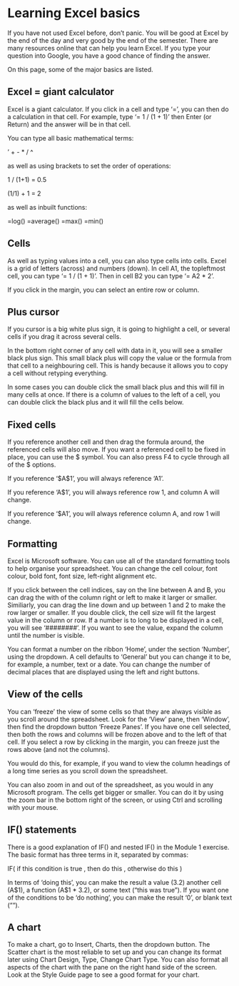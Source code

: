 <!-- # (PART)  Supporting Material {-}  -->

# Learning Excel basics {#excelbasics .unnumbered}

If you have not used Excel before, don't panic. You will be good at Excel by the end of the day and very good by the end of the semester. There are many resources online that can help you learn Excel. If you type your question into Google, you have a good chance of finding the answer.

On this page, some of the major basics are listed.

## Excel = giant calculator {-}

Excel is a giant calculator. If you click in a cell and type '=', you can then do a calculation in that cell. For example, type '= 1 / (1 + 1)' then Enter (or Return) and the answer will be in that cell.

You can type all basic mathematical terms: 

' + - * / ^

as well as using brackets to set the order of operations:

1 / (1+1) = 0.5

(1/1) + 1 = 2

as well as inbuilt functions:

=log() =average() =max() =min()

## Cells {-}

As well as typing values into a cell, you can also type cells into cells. Excel is a grid of letters (across) and numbers (down). In cell A1, the topleftmost cell, you can type '= 1 / (1 + 1)'. Then in cell B2 you can type '= A2 * 2'.

If you click in the margin, you can select an entire row or column. 

## Plus cursor {-}

If you cursor is a big white plus sign, it is going to highlight a cell, or several cells if you drag it across several cells.

In the bottom right corner of any cell with data in it, you will see a smaller black plus sign. This small black plus will copy the value or the formula from that cell to a neighbouring cell. This is handy because it allows you to copy a cell without retyping everything.

In some cases you can double click the small black plus and this will fill in many cells at once. If there is a column of values to the left of a cell, you can double click the black plus and it will fill the cells below.

## Fixed cells {-}

If you reference another cell and then drag the formula around, the referenced cells will also move. If you want a referenced cell to be fixed in place, you can use the $ symbol. You can also press F4 to cycle through all of the $ options. 

If you reference '$A$1', you will always reference 'A1'.

If you reference 'A$1', you will always reference row 1, and column A will change.

If you reference '$A1', you will always reference column A, and row 1 will change.

## Formatting {-}

Excel is Microsoft software. You can use all of the standard formatting tools to help organise your spreadsheet. You can change the cell colour, font colour, bold font, font size, left-right alignment etc.

If you click between the cell indices, say on the line between A and B, you can drag the with of the column right or left to make it larger or smaller. Similiarly, you can drag the line down and up between 1 and 2 to make the row larger or smaller. If you double click, the cell size will fit the largest value in the column or row. If a number is to long to be displayed in a cell, you will see '########'. If you want to see the value, expand the column until the number is visible.

You can format a number on the ribbon 'Home', under the section 'Number', using the dropdown. A cell defaults to 'General' but you can change it to be, for example, a number, text or a date. You can change the number of decimal places that are displayed using the left and right buttons. 

## View of the cells {-}

You can 'freeze' the view of some cells so that they are always visible as you scroll around the spreadsheet. Look for the 'View' pane, then 'Window', then find the dropdown button 'Freeze Panes'. If you have one cell selected, then both the rows and columns will be frozen above and to the left of that cell. If you select a row by clicking in the margin, you can freeze just the rows above (and not the columns). 

You would do this, for example, if you wand to view the column headings of a long time series as you scroll down the spreadsheet. 

You can also zoom in and out of the spreadsheet, as you would in any Microsoft program. The cells get bigger or smaller. You can do it by using the zoom bar in the bottom right of the screen, or using Ctrl and scrolling with your mouse. 

## IF() statements {-}

There is a good explanation of IF() and nested IF() in the Module 1 exercise. The basic format has three terms in it, separated by commas:

IF( if this condition is true , then do this , otherwise do this )

In terms of 'doing this', you can make the result a value (3.2) another cell (A$1), a function (A$1 * 3.2), or some text ("this was true"). If you want one of the conditions to be 'do nothing', you can make the result '0', or blank text (""). 

## A chart {-}

To make a chart, go to Insert, Charts, then the dropdown button. The Scatter chart is the most reliable to set up and you can change its format later using Chart Design, Type, Change Chart Type. You can also format all aspects of the chart with the pane on the right hand side of the screen. Look at the Style Guide page to see a good format for your chart. 

